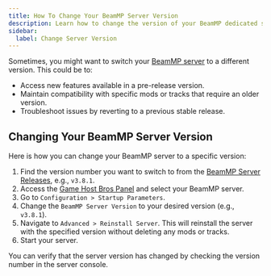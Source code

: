 ```yaml
---
title: How To Change Your BeamMP Server Version
description: Learn how to change the version of your BeamMP dedicated server to run an older or pre-release version.
sidebar:
  label: Change Server Version
---
```


Sometimes, you might want to switch your [BeamMP server](https://www.gamehostbros.com/beammp-server-hosting/) to a different version. This could be to:

- Access new features available in a pre-release version.
- Maintain compatibility with specific mods or tracks that require an older version.
- Troubleshoot issues by reverting to a previous stable release.

## Changing Your BeamMP Server Version

Here is how you can change your BeamMP server to a specific version:
<Steps>
1. Find the version number you want to switch to from the [BeamMP Server Releases](https://github.com/BeamMP/BeamMP-Server/releases), e.g., `v3.8.1`.
2. Access the [Game Host Bros Panel](https://panel.gamehostbros.com/) and select your BeamMP server.
3. Go to `Configuration > Startup Parameters`.
4. Change the `BeamMP Server Version` to your desired version (e.g., `v3.8.1`).
5. Navigate to `Advanced > Reinstall Server`. This will reinstall the server with the specified version without deleting any mods or tracks.
6. Start your server.
</Steps>
You can verify that the server version has changed by checking the version number in the server console.
